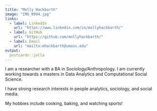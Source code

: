 ```yaml
---
title: "Molly Hackbarth"
image: "IMG_0994.jpg"
links:
  - label: LinkedIn
    url: "https://www.linkedin.com/in/mollyhackbarth/"
  - label: GitHub
    url: "https://github.com/mollyhackbarth/"
  - label: Email
    url: "mailto:mhackbarth@umass.edu"
output:
  postcards::jolla
---
```

I am a researcher with a BA in Sociology/Anthropology. I am currently working towards a masters in Data Analytics and Computational Social Science. <br>

I have strong research interests in people analytics, sociology, and social media. <br>

My hobbies include cooking, baking, and watching sports! 


